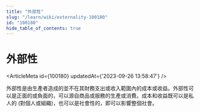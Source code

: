```yaml
---
title: "外部性"
slug: "/learn/wiki/externality-100180"
id: "100180"
hide_table_of_contents: true
---
```



# 外部性

<ArticleMeta id={100180} updatedAt={'2023-09-26 13:58:47'} />
<div className='border-solid border-b border-t-0 my-4 border-[var(--ifm-color-gray-300)]' />

外部性是由生產者造成的並不在其財務支出或收入範圍內的成本或收益。外部性可以是正面的或負面的，可以源自商品或服務的生產或消費。成本和收益既可以是私人的 (對個人或組織)，也可以是社會性的，即可以影響整個社會。
